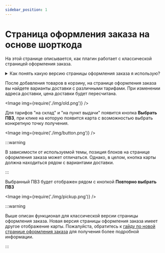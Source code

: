 ```yaml
---
sidebar_position: 1
---
```


# Страница оформления заказа на основе шорткода

На этой странице описывается, как плагин работает с классической страницей оформления заказа.

<details>
    <summary>Как понять какую версию страницы оформления заказа я использую?</summary>

    Вы можете проверить тип страницы оформления заказа в панели администратора.
    Смотрите наш [гайд](/functionality-customer/checkout-versions) для более подробной информации.

</details>

После добавления товаров в корзину, на странице оформления заказа вы найдете варианты доставки с различными тарифами.
При изменении адреса доставки, цена доставки будет пересчитана.

<Image img={require('./img/old.png')} />

Для тарифов "на склад" и "на пункт выдачи" появится кнопка **Выбрать ПВЗ**, при клике на которую появится карта с
возможностью выбрать конкретную точку получения.

<Image img={require('./img/button.png')} />

:::warning

В зависимости от используемой темы, позиция блоков на странице оформления заказа может отличаться.
Однако, в целом, кнопка карты должна находиться рядом с вариантами доставки.

:::

Выбранный ПВЗ будет отображен рядом с кнопкой **Повторно выбрать ПВЗ**

<Image img={require('./img/pickup.png')} />

:::warning

Выше описан функционал для классической версии страницы оформления заказа.
Новая версия страницы оформления заказа имеет другое отображение карты.
Пожалуйста, обратитесь к [гайду по новой странице оформления заказа](/functionality-customer/new-checkout) для получения более подробной
информации.

:::
